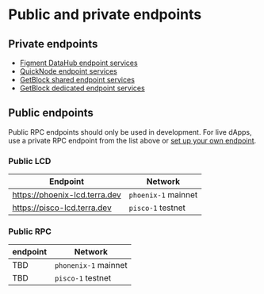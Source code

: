 # Public and private endpoints

## Private endpoints

- [Figment DataHub endpoint services](https://www.figment.io/datahub)
- [QuickNode endpoint services](https://www.quicknode.com/)
- [GetBlock shared endpoint services](https://getblock.io/nodes/luna/)
- [GetBlock dedicated endpoint services](https://getblock.io/dedicated-nodes/luna/)

## Public endpoints



<Admonition type="danger" title="Public endpoint warning">

Public RPC endpoints should only be used in development. For live dApps, use a private RPC endpoint from the list above or [set up your own endpoint](../full-node/run-a-full-terra-node/system-config.md).

</Admonition>

### Public LCD

| Endpoint                    | Network           |
| --------------------------- | ----------------- |
| https://phoenix-lcd.terra.dev       | `phoenix-1` mainnet |
| https://pisco-lcd.terra.dev | `pisco-1` testnet   |

### Public RPC

| endpoint | Network            |
| -------- | ------------------ |
| TBD      | `phonenix-1` mainnet |
| TBD      | `pisco-1` testnet    |
